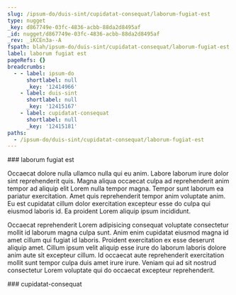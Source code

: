 ```yaml
---
slug: /ipsum-do/duis-sint/cupidatat-consequat/laborum-fugiat-est
type: nugget
_key: d867749e-03fc-4836-acbb-88da2d8495af
_id: nugget/d867749e-03fc-4836-acbb-88da2d8495af
_rev: _iKCEn3a--A
fspath: blah/ipsum-do/duis-sint/cupidatat-consequat/laborum-fugiat-est.md
label: laborum fugiat est
pageRefs: {}
breadcrumbs:
  - - label: ipsum-do
      shortlabel: null
      _key: '12414966'
    - label: duis-sint
      shortlabel: null
      _key: '12415167'
    - label: cupidatat-consequat
      shortlabel: null
      _key: '12415181'
paths:
  - /ipsum-do/duis-sint/cupidatat-consequat/laborum-fugiat-est
---
```


<NuggetArea>
<Nugget slug="/ipsum-do/duis-sint/cupidatat-consequat/laborum-fugiat-est" type="nugget" _key="d867749e-03fc-4836-acbb-88da2d8495af" _id="nugget/d867749e-03fc-4836-acbb-88da2d8495af" _rev="_iKCEn3a--A" fspath="blah/ipsum-do/duis-sint/cupidatat-consequat/laborum-fugiat-est.md" label="laborum fugiat est" paths="/ipsum-do/duis-sint/cupidatat-consequat/laborum-fugiat-est">
<NuggetBody>
### laborum fugiat est

Occaecat dolore nulla ullamco nulla qui eu anim. Labore laborum irure dolor sint reprehenderit quis. Magna aliqua occaecat culpa ad reprehenderit anim tempor ad aliquip elit Lorem nulla tempor magna. Tempor sunt laborum ea pariatur exercitation. Amet quis reprehenderit tempor anim voluptate anim. Eu est cupidatat cillum dolor exercitation excepteur esse do culpa qui eiusmod laboris id. Ea proident Lorem aliquip ipsum incididunt.

Occaecat reprehenderit Lorem adipisicing consequat voluptate consectetur mollit id laborum magna culpa sunt. Anim enim cupidatat eiusmod magna id amet cillum qui fugiat id laboris. Proident exercitation ex esse deserunt aliquip amet. Cillum ipsum velit aliquip esse irure do laborum laboris dolore anim aute sit excepteur cillum. Id occaecat aute reprehenderit exercitation mollit sunt tempor culpa duis amet irure irure. Veniam qui ad sit nostrud consectetur Lorem voluptate qui do occaecat excepteur reprehenderit.

</NuggetBody>
<Breadcrumbs>
<Crumbs>
<Crumb _key="12414966" label="ipsum-do" /><Crumb _key="12415167" label="duis-sint" /><Crumb _key="12415181" label="cupidatat-consequat" />
</Crumbs>
</Breadcrumbs>
</Nugget>

<NuggetsInbound>
</NuggetsInbound>
<NuggetsOutbound>
</NuggetsOutbound>
</NuggetArea>
<PassagesInbound>
<Passage direction="inbound" type="passage" _key="12415181" _id="passage/12415181" _rev="_iKCEn3W--_" label="cupidatat-consequat" passage="cupidatat-consequat" fspath="blah/ipsum-do/duis-sint/cupidatat-consequat" paths="/ipsum-do/duis-sint/cupidatat-consequat" slug="/ipsum-do/duis-sint/cupidatat-consequat">
<NuggetBody>
### cupidatat-consequat

</NuggetBody>
<Breadcrumbs>
<Crumbs>
<Crumb _key="12414966" label="ipsum-do" /><Crumb _key="12415167" label="duis-sint" />
</Crumbs>
</Breadcrumbs>
</Passage>

</PassagesInbound>
<PassagesOutbound>
</PassagesOutbound>